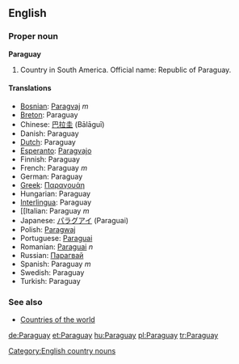 ==English==

===Proper noun===
'''Paraguay'''
# Country in South America. Official name: Republic of Paraguay.

====Translations====

*[[Bosnian]]: [[Paragvaj]] ''m''
*[[Breton]]: Paraguay
*Chinese: [[巴拉圭]] (Bālāguī)
*Danish: Paraguay
*[[Dutch]]: Paraguay
*[[Esperanto]]: [[Paragvajo]]
*Finnish: Paraguay
*French: Paraguay ''m''
*German: Paraguay
*[[Greek]]: [[Παραγουάη]]
*Hungarian: Paraguay
*[[Interlingua]]: Paraguay
*[[Italian: Paraguay ''m''
*Japanese: [[パラグアイ]] (Paraguai)
*Polish: [[Paragwaj]]
*Portuguese: [[Paraguai]]
*Romanian: [[Paraguai]] ''n''
*Russian: [[Парагвай]]
*Spanish: Paraguay ''m''
*Swedish: Paraguay
*Turkish: Paraguay

===See also===
* [[Countries of the world]]
[[Category:English country nouns]]

[[de:Paraguay]]
[[et:Paraguay]]
[[hu:Paraguay]]
[[pl:Paraguay]]
[[tr:Paraguay]]